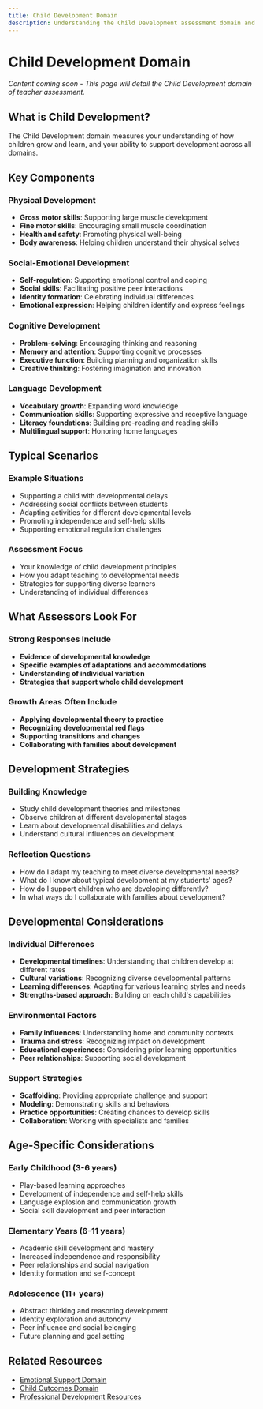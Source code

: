 ```yaml
---
title: Child Development Domain
description: Understanding the Child Development assessment domain and scenarios
---
```


# Child Development Domain

*Content coming soon - This page will detail the Child Development domain of teacher assessment.*

## What is Child Development?

The Child Development domain measures your understanding of how children grow and learn, and your ability to support development across all domains.

## Key Components

### Physical Development
- **Gross motor skills**: Supporting large muscle development
- **Fine motor skills**: Encouraging small muscle coordination
- **Health and safety**: Promoting physical well-being
- **Body awareness**: Helping children understand their physical selves

### Social-Emotional Development
- **Self-regulation**: Supporting emotional control and coping
- **Social skills**: Facilitating positive peer interactions
- **Identity formation**: Celebrating individual differences
- **Emotional expression**: Helping children identify and express feelings

### Cognitive Development
- **Problem-solving**: Encouraging thinking and reasoning
- **Memory and attention**: Supporting cognitive processes
- **Executive function**: Building planning and organization skills
- **Creative thinking**: Fostering imagination and innovation

### Language Development
- **Vocabulary growth**: Expanding word knowledge
- **Communication skills**: Supporting expressive and receptive language
- **Literacy foundations**: Building pre-reading and reading skills
- **Multilingual support**: Honoring home languages

## Typical Scenarios

### Example Situations
- Supporting a child with developmental delays
- Addressing social conflicts between students
- Adapting activities for different developmental levels
- Promoting independence and self-help skills
- Supporting emotional regulation challenges

### Assessment Focus
- Your knowledge of child development principles
- How you adapt teaching to developmental needs
- Strategies for supporting diverse learners
- Understanding of individual differences

## What Assessors Look For

### Strong Responses Include
- **Evidence of developmental knowledge**
- **Specific examples of adaptations and accommodations**
- **Understanding of individual variation**
- **Strategies that support whole child development**

### Growth Areas Often Include
- **Applying developmental theory to practice**
- **Recognizing developmental red flags**
- **Supporting transitions and changes**
- **Collaborating with families about development**

## Development Strategies

### Building Knowledge
- Study child development theories and milestones
- Observe children at different developmental stages
- Learn about developmental disabilities and delays
- Understand cultural influences on development

### Reflection Questions
- How do I adapt my teaching to meet diverse developmental needs?
- What do I know about typical development at my students' ages?
- How do I support children who are developing differently?
- In what ways do I collaborate with families about development?

## Developmental Considerations

### Individual Differences
- **Developmental timelines**: Understanding that children develop at different rates
- **Cultural variations**: Recognizing diverse developmental patterns
- **Learning differences**: Adapting for various learning styles and needs
- **Strengths-based approach**: Building on each child's capabilities

### Environmental Factors
- **Family influences**: Understanding home and community contexts
- **Trauma and stress**: Recognizing impact on development
- **Educational experiences**: Considering prior learning opportunities
- **Peer relationships**: Supporting social development

### Support Strategies
- **Scaffolding**: Providing appropriate challenge and support
- **Modeling**: Demonstrating skills and behaviors
- **Practice opportunities**: Creating chances to develop skills
- **Collaboration**: Working with specialists and families

## Age-Specific Considerations

### Early Childhood (3-6 years)
- Play-based learning approaches
- Development of independence and self-help skills
- Language explosion and communication growth
- Social skill development and peer interaction

### Elementary Years (6-11 years)
- Academic skill development and mastery
- Increased independence and responsibility
- Peer relationships and social navigation
- Identity formation and self-concept

### Adolescence (11+ years)
- Abstract thinking and reasoning development
- Identity exploration and autonomy
- Peer influence and social belonging
- Future planning and goal setting

## Related Resources

- [Emotional Support Domain](/user-guide/assessments/scenarios/emotional-support)
- [Child Outcomes Domain](/user-guide/assessments/scenarios/child-outcomes)
- [Professional Development Resources](/user-guide/professional-development/resource-library)
